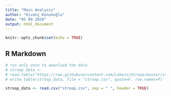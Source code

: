 ```yaml
---
title: "Main Analysis"
author: "Kıvanç Konukoğlu"
date: "05 09 2020"
output: html_document
---
```


```r
knitr::opts_chunk$set(echo = TRUE)
```

## R Markdown

```r
# run only once to download the data
# stroop_data <- 
# read.table("https://raw.githubusercontent.com/Lakens/Stroop/master/stroop.txt", sep = "\t", header = TRUE) 
# write.table(stroop_data, file = "stroop.csv", quote=F, row.names=F)

stroop_data <- read.csv("stroop.csv", sep = " ", header = TRUE)
```


